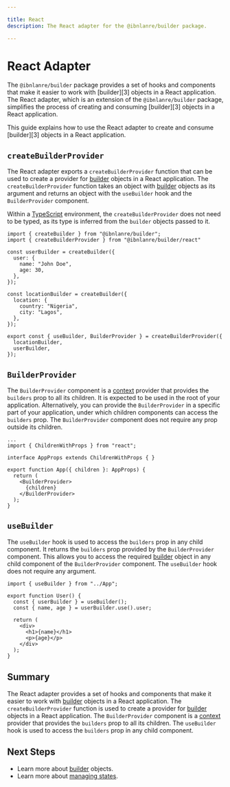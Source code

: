 ```yaml
---

title: React
description: The React adapter for the @ibnlanre/builder package.

---
```


# React Adapter

The `@ibnlanre/builder` package provides a set of hooks and components that make it easier to work with [builder][3] objects in a React application. The React adapter, which is an extension of the `@ibnlanre/builder` package, simplifies the process of creating and consuming [builder][3] objects in a React application.

This guide explains how to use the React adapter to create and consume [builder][3] objects in a React application.

## `createBuilderProvider`

The React adapter exports a `createBuilderProvider` function that can be used to create a provider for [builder][4] objects in a React application. The `createBuilderProvider` function takes an object with [builder][4] objects as its argument and returns an object with the `useBuilder` hook and the `BuilderProvider` component. 

Within a [TypeScript][typescript] environment, the `createBuilderProvider` does not need to be typed, as its type is inferred from the `builder` objects passed to it.

```tsx copy filename="App.tsx"
import { createBuilder } from "@ibnlanre/builder";
import { createBuilderProvider } from "@ibnlanre/builder/react"

const userBuilder = createBuilder({
  user: {
    name: "John Doe",
    age: 30,
  },
});

const locationBuilder = createBuilder({
  location: {
    country: "Nigeria",
    city: "Lagos",
  },
});

export const { useBuilder, BuilderProvider } = createBuilderProvider({
  locationBuilder,
  userBuilder,
});
```

## `BuilderProvider`

The `BuilderProvider` component is a [context][context] provider that provides the `builders` prop to all its children. It is expected to be used in the root of your application. Alternatively, you can provide the `BuilderProvider` in a specific part of your application, under which children components can access the `builders` prop. The `BuilderProvider` component does not require any prop outside its children.

```tsx copy filename="App.tsx"
...
import { ChildrenWithProps } from "react";

interface AppProps extends ChildrenWithProps { }

export function App({ children }: AppProps) {
  return (
    <BuilderProvider>
      {children}
    </BuilderProvider>
  );
}
```

## `useBuilder`

The `useBuilder` hook is used to access the `builders` prop in any child component. It returns the `builders` prop provided by the `BuilderProvider` component. This allows you to access the required [builder][4] object in any child component of the `BuilderProvider` component. The `useBuilder` hook does not require any argument.

```tsx copy filename="User.tsx"
import { useBuilder } from "../App";

export function User() {
  const { userBuilder } = useBuilder();
  const { name, age } = userBuilder.use().user;

  return (
    <div>
      <h1>{name}</h1>
      <p>{age}</p>
    </div>
  );
}
```

## Summary

The React adapter provides a set of hooks and components that make it easier to work with [builder][4] objects in a React application. The `createBuilderProvider` function is used to create a provider for [builder][4] objects in a React application. The `BuilderProvider` component is a [context][context] provider that provides the `builders` prop to all its children. The `useBuilder` hook is used to access the `builders` prop in any child component.

## Next Steps

- Learn more about [builder][4] objects.
- Learn more about [managing states][5].

[4]: /core-concepts/builder-object
[5]: /usage/managing-state

[context]: https://react.dev/reference/react/createContext
[typescript]: https://www.typescriptlang.org/docs/handbook/intro.html
